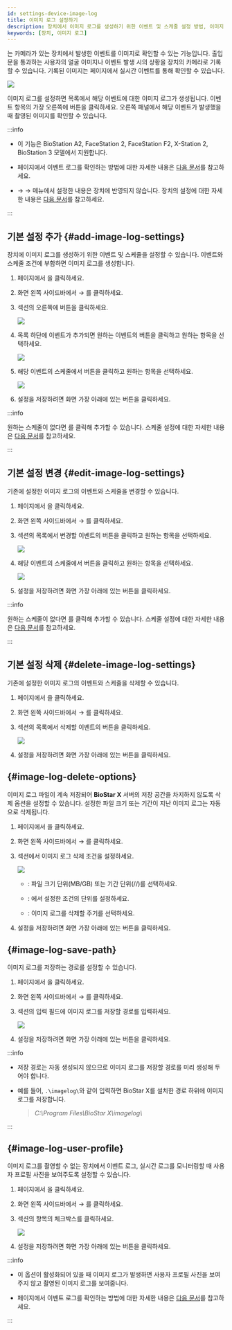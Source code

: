 ```yaml
---
id: settings-device-image-log
title: 이미지 로그 설정하기
description: 장치에서 이미지 로그를 생성하기 위한 이벤트 및 스케줄 설정 방법, 이미지 로그의 삭제 옵션과 저장 경로 설정 방법 등을 안내합니다.
keywords: [장치, 이미지 로그]
---
```


<Cmd sid='common.imageLog' product='2' />는 카메라가 있는 장치에서 발생한 이벤트를 이미지로 확인할 수 있는 기능입니다. 출입문을 통과하는 사용자의 얼굴 이미지나 이벤트 발생 시의 상황을 장치의 카메라로 기록할 수 있습니다. 기록된 이미지는 <Cmd sid='shell.header.arena' /> 페이지에서 실시간 이벤트를 통해 확인할 수 있습니다.

<Image src='/img/biostarx-setting-device-imagelog-example.png' />

이미지 로그를 설정하면 <Cmd sid='arena.eventTable.title' /> 목록에서 해당 이벤트에 대한 이미지 로그가 생성됩니다. 이벤트 항목의 가장 오른쪽에 <IcImgLog /> 버튼을 클릭하세요. 오른쪽 패널에서 해당 이벤트가 발생했을 때 촬영된 이미지를 확인할 수 있습니다.

:::info

* 이 기능은 BioStation A2, FaceStation 2, FaceStation F2, X-Station 2, BioStation 3 모델에서 지원합니다.

* <Cmd sid='shell.header.arena' /> 페이지에서 이벤트 로그를 확인하는 방법에 대한 자세한 내용은 [다음 문서](monitoring-event)를 참고하세요.

* <Cmd sid='shell.header.setting' /> → <Cmd sid='setting.menu.device.root' /> → <Cmd sid='common.imageLog' product='2' /> 메뉴에서 설정한 내용은 장치에 반영되지 않습니다. 장치의 <Cmd sid='common.imageLog' product='2' /> 설정에 대한 자세한 내용은 [다음 문서](settings-device-details-advanced#image-log-settings)를 참고하세요.

:::

## 기본 설정 추가 {#add-image-log-settings}

장치에 이미지 로그를 생성하기 위한 이벤트 및 스케줄을 설정할 수 있습니다. 이벤트와 스케줄 조건에 부합하면 이미지 로그를 생성합니다.

1. <Cmd sid='shell.header.launcher' /> 페이지에서 <Cmd sid='shell.header.setting' />을 클릭하세요.

1. 화면 왼쪽 사이드바에서 <Cmd sid='setting.menu.device.root' /> → <Cmd sid='setting.menu.device.imageLog' />를 클릭하세요.

1. <Cmd sid='common.preset' product='2' /> 섹션의 오른쪽에 <Cmd sid='button.plusAdd' product='2' /> 버튼을 클릭하세요.

    <Image src='/img/biostarx-setting-device-imagelog-add.png' />

1. 목록 하단에 이벤트가 추가되면 원하는 이벤트의 <IcDown /> 버튼을 클릭하고 원하는 항목을 선택하세요.

    <Image src='/img/biostarx-setting-device-imagelog-select-event.png' />

1. 해당 이벤트의 스케줄에서 <IcDown /> 버튼을 클릭하고 원하는 항목을 선택하세요.

    <Image src='/img/biostarx-setting-device-imagelog-select-schedule.png' />

1. 설정을 저장하려면 화면 가장 아래에 있는 <Cmd sid='button.apply' product='2' /> 버튼을 클릭하세요.

:::info

원하는 스케줄이 없다면 <Cmd sid='button.plusAddSchedule' product='2' />를 클릭해 추가할 수 있습니다. 스케줄 설정에 대한 자세한 내용은 [다음 문서](settings-schedule)를 참고하세요.

:::


## 기본 설정 변경 {#edit-image-log-settings}

기존에 설정한 이미지 로그의 이벤트와 스케줄을 변경할 수 있습니다.

1. <Cmd sid='shell.header.launcher' /> 페이지에서 <Cmd sid='shell.header.setting' />을 클릭하세요.

1. 화면 왼쪽 사이드바에서 <Cmd sid='setting.menu.device.root' /> → <Cmd sid='setting.menu.device.imageLog' />를 클릭하세요.

1. <Cmd sid='common.preset' product='2' /> 섹션의 목록에서 변경할 이벤트의 <IcDown /> 버튼을 클릭하고 원하는 항목을 선택하세요.

    <Image src='/img/biostarx-setting-device-imagelog-select-event.png' />

1. 해당 이벤트의 스케줄에서 <IcDown /> 버튼을 클릭하고 원하는 항목을 선택하세요.

    <Image src='/img/biostarx-setting-device-imagelog-select-schedule.png' />

1. 설정을 저장하려면 화면 가장 아래에 있는 <Cmd sid='button.apply' product='2' /> 버튼을 클릭하세요.

:::info

원하는 스케줄이 없다면 <Cmd sid='button.plusAddSchedule' product='2' />를 클릭해 추가할 수 있습니다. 스케줄 설정에 대한 자세한 내용은 [다음 문서](settings-schedule)를 참고하세요.

:::


## 기본 설정 삭제 {#delete-image-log-settings}

기존에 설정한 이미지 로그의 이벤트와 스케줄을 삭제할 수 있습니다.

1. <Cmd sid='shell.header.launcher' /> 페이지에서 <Cmd sid='shell.header.setting' />을 클릭하세요.

1. 화면 왼쪽 사이드바에서 <Cmd sid='setting.menu.device.root' /> → <Cmd sid='setting.menu.device.imageLog' />를 클릭하세요.

1. <Cmd sid='common.preset' product='2' /> 섹션의 목록에서 삭제할 이벤트의 <IcTrash2 /> 버튼을 클릭하세요.

    <Image src='/img/biostarx-setting-device-imagelog-remove.png' /> 

1. 설정을 저장하려면 화면 가장 아래에 있는 <Cmd sid='button.apply' product='2' /> 버튼을 클릭하세요.


## <Cmd sid='setting.imageLog.deleteOption' product='2' className='bold' /> {#image-log-delete-options}

이미지 로그 파일이 계속 저장되어 **BioStar X** 서버의 저장 공간을 차지하지 않도록 삭제 옵션을 설정할 수 있습니다. 설정한 파일 크기 또는 기간이 지난 이미지 로그는 자동으로 삭제됩니다. 

1. <Cmd sid='shell.header.launcher' /> 페이지에서 <Cmd sid='shell.header.setting' />을 클릭하세요.

1. 화면 왼쪽 사이드바에서 <Cmd sid='setting.menu.device.root' /> → <Cmd sid='setting.menu.device.imageLog' />를 클릭하세요.

1. <Cmd sid='setting.imageLog.deleteOption' product='2' /> 섹션에서 이미지 로그 삭제 조건을 설정하세요.

    <Image src='/img/biostarx-setting-device-imagelog-delete-option.png' />

    * <Cmd sid='setting.imageLog.deleteOption' product='2' />: 파일 크기 단위(<Cmd>MB</Cmd>/<Cmd>GB</Cmd>) 또는 기간 단위(<Cmd sid='setting.imageLog.deleteOption.day' product='2' />/<Cmd sid='setting.imageLog.deleteOption.week' product='2' />/<Cmd sid='setting.imageLog.deleteOption.month' product='2' />)를 선택하세요.

    * <Cmd sid='setting.imageLog.deleteOption.log.amount' product='2' />: <Cmd sid='setting.imageLog.deleteOption' product='2' />에서 설정한 조건의 단위를 설정하세요.

    * <Cmd sid='setting.imageLog.deleteCheckDuration' product='2' />: 이미지 로그를 삭제할 주기를 선택하세요.

1. 설정을 저장하려면 화면 가장 아래에 있는 <Cmd sid='button.apply' product='2' /> 버튼을 클릭하세요.


## <Cmd sid='setting.imageLog.storagePath' product='2' className='bold' /> {#image-log-save-path}

이미지 로그를 저장하는 경로를 설정할 수 있습니다. 

1. <Cmd sid='shell.header.launcher' /> 페이지에서 <Cmd sid='shell.header.setting' />을 클릭하세요.

1. 화면 왼쪽 사이드바에서 <Cmd sid='setting.menu.device.root' /> → <Cmd sid='setting.menu.device.imageLog' />를 클릭하세요.

1. <Cmd sid='setting.imageLog.storagePath' product='2' /> 섹션의 <Cmd sid='setting.imageLog.imageLogFilePath' product='2' /> 입력 필드에 이미지 로그를 저장할 경로를 입력하세요.

    <Image src='/img/biostarx-setting-device-imagelog-savepath.png' />

1. 설정을 저장하려면 화면 가장 아래에 있는 <Cmd sid='button.apply' product='2' /> 버튼을 클릭하세요.

:::info

* 저장 경로는 자동 생성되지 않으므로 이미지 로그를 저장할 경로를 미리 생성해 두어야 합니다.

* 예를 들어, `.\imagelog\`와 같이 입력하면 BioStar X를 설치한 경로 하위에 이미지 로그를 저장합니다. 

  > *C:\\Program Files\\BioStar X\\imagelog\\*

:::


## <Cmd sid='setting.image_log.title' product='2' className='bold' /> {#image-log-user-profile}

이미지 로그를 촬영할 수 없는 장치에서 이벤트 로그, 실시간 로그를 모니터링할 때 사용자 프로필 사진을 보여주도록 설정할 수 있습니다.

1. <Cmd sid='shell.header.launcher' /> 페이지에서 <Cmd sid='shell.header.setting' />을 클릭하세요.

1. 화면 왼쪽 사이드바에서 <Cmd sid='setting.menu.device.root' /> → <Cmd sid='setting.menu.device.imageLog' />를 클릭하세요.

1. <Cmd sid='setting.image_log.title' product='2' /> 섹션의 <Cmd sid='setting.image_log.display' product='2' /> 항목의 체크박스를 클릭하세요.

    <Image src='/img/biostarx-setting-device-imagelog-userprofile.png' />

1. 설정을 저장하려면 화면 가장 아래에 있는 <Cmd sid='button.apply' product='2' /> 버튼을 클릭하세요.

:::info

* 이 옵션이 활성화되어 있을 때 이미지 로그가 발생하면 사용자 프로필 사진을 보여주지 않고 촬영된 이미지 로그를 보여줍니다.

* <Cmd sid='shell.header.arena' /> 페이지에서 이벤트 로그를 확인하는 방법에 대한 자세한 내용은 [다음 문서](monitoring-event)를 참고하세요.

:::